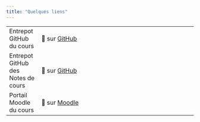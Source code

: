 ```yaml
---
title: "Quelques liens"
---
```


|                            |                                                                                                                                      |
|----------------------------|--------------------------------------------------------------------------------------------------------------------------------------|                                           
| Entrepot GitHub du cours  | 🔗 sur [GitHub](https://github.com/s-v-b/MA1AY010)                                                                                        |
| Entrepot GitHub des  Notes de cours  | 🔗 sur [GitHub](https://github.com/s-v-b/MA1AY010-CN)                                                                                        |
| Portail Moodle du cours  | 🔗 sur [Moodle](https://moodle.u-pariscite.fr/course/view.php?id=13045)                                                                                        |
